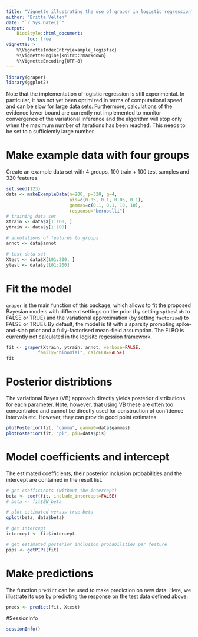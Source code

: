 ```yaml
---
title: "Vignette illustrating the use of graper in logistic regression"
author: "Britta Velten"
date: "`r Sys.Date()`"
output:
    BiocStyle::html_document:
        toc: true
vignette: >
    %\VignetteIndexEntry{example_logistic}
    %\VignetteEngine{knitr::rmarkdown}
    %\VignetteEncoding{UTF-8}
---
```


```r
library(graper)
library(ggplot2)
```

Note that the implementation of logistic regression
is still experimental. In particular, it has not yet been optimized in terms of computational speed and can be slow for large data sets. Furthermore, calculations of the evidence lower bound are currently not implemented to monitor convergence of the variational inference and the algorithm will stop only when the maximum number of iterations has been reached. This needs to be set to a sufficiently large number.

# Make example data with four groups
Create an example data set with 4 groups,
100 train + 100 test samples and 320 features.
```r
set.seed(123)
data <- makeExampleData(n=200, p=320, g=4,
                        pis=c(0.05, 0.1, 0.05, 0.1),
                        gammas=c(0.1, 0.1, 10, 10),
                        response="bernoulli")
# training data set
Xtrain <- data$X[1:100, ]
ytrain <- data$y[1:100]

# annotations of features to groups
annot <- data$annot

# test data set
Xtest <- data$X[101:200, ]
ytest <- data$y[101:200]
```

# Fit the model
`graper` is the main function of this package,
which allows to fit the proposed Bayesian models
with different settings on the prior (by setting `spikeslab` to FALSE or TRUE)
and the variational approximation (by setting `factoriseQ` to FALSE or TRUE).
By default, the model is fit with a sparsity promoting spike-and-slab prior
and a fully-factorised mean-field assumption. 
The ELBO is currently not calculated in the logisitc regession framework.
```r
fit <- graper(Xtrain, ytrain, annot, verbose=FALSE,
            family="binomial", calcELB=FALSE)
fit
```

# Posterior distribtions
The variational Bayes (VB) approach directly yields posterior
distributions for each parameter.
Note, however, that using VB these are often too
concentrated and cannot be directly
used for construction of confidence intervals etc.
However, they can provide good point estimates.
```r
plotPosterior(fit, "gamma", gamma0=data$gammas)
plotPosterior(fit, "pi", pi0=data$pis)
```

# Model coefficients and intercept
The estimated coefficients, their posterior inclusion probabilities and
the intercept are contained in the result list.
```r
# get coefficients (without the intercept)
beta <- coef(fit, include_intercept=FALSE)
# beta <- fit$EW_beta

# plot estimated versus true beta
qplot(beta, data$beta)
```

```r
# get intercept
intercept <- fit$intercept
```

```r
# get estimated posterior inclusion probabilities per feature
pips <- getPIPs(fit)
```

# Make predictions
The function `predict` can be used to make prediction on new data.
Here, we illustrate its use by predicting the response
on the test data defined above.
```r
preds <- predict(fit, Xtest)
```


#SessionInfo
```r
sessionInfo()
```

